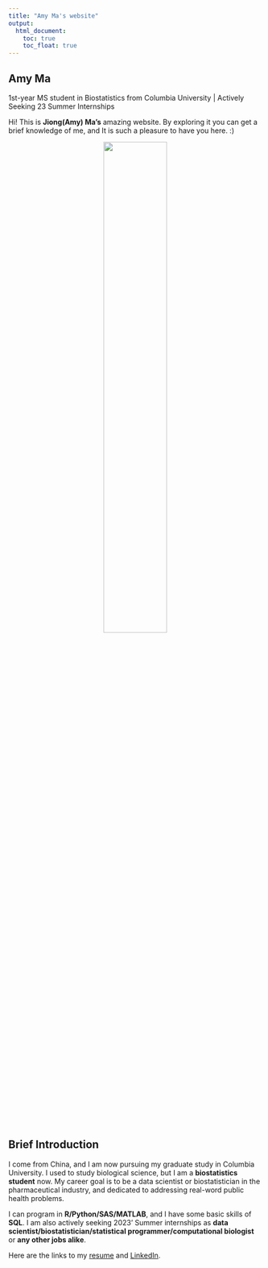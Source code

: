 ```yaml
---
title: "Amy Ma's website"
output: 
  html_document:
    toc: true
    toc_float: true
---
```


## Amy Ma

1st-year MS student in Biostatistics from Columbia University | Actively Seeking 23 Summer Internships

Hi! This is **Jiong(Amy) Ma's** amazing website. By exploring it you can get a brief knowledge of me, and It is such a pleasure to have you here. :)

<center>
<img src="images/AmyMaPhoto.jpg" style="width:50%">
</center>

## Brief Introduction

I come from China, and I am now pursuing my graduate study in Columbia University. I used to study biological science, but I am a **biostatistics student** now. My career goal is to be a data scientist or biostatistician in the pharmaceutical industry, and dedicated to addressing real-word public health problems.

I can program in **R/Python/SAS/MATLAB**, and I have some basic skills of **SQL**.
I am also actively seeking 2023' Summer internships as **data scientist/biostatistician/statistical programmer/computational biologist** or **any other jobs alike**.

Here are the links to my [resume](cv.html) and [LinkedIn](https://cn.linkedin.com/in/jiong-m-6818b8218?trk=people-guest_people_search-card).



